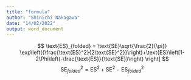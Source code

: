 ```yaml
---
title: "formula"
author: "Shinichi Nakagawa"
date: "14/02/2022"
output: word_document
---
```


$$
\text{ES}_{folded} = \text{SE}\sqrt{\frac{2}{\pi}} \exp\left({\frac{\text{ES}^2}{2\text{SE}^2}}\right)+\text{ES}\left[1-2\Phi\left(-\frac{\text{ES}}{\text{SE}}\right) \right]
$$
$$
\text{SE}^2_{folded} = \text{ES}^2 + \text{SE}^2 - \text{ES}_{folded}^2
$$



